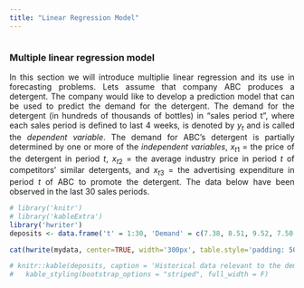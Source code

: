 ```yaml
---
title: "Linear Regression Model"
---
```


<style>
body {
text-align: justify}
</style>

```
```


### Multiple linear regression model
In this section we will introduce multiplie linear regression and its use in forecasting problems. Lets assume that company ABC produces a detergent. The company would like to develop a prediction model that can be used to predict the demand for the detergent. The demand for the detergent (in hundreds of thousands of bottles) in "sales period t", where each sales period is defined to last 4 weeks, is denoted by $y_t$ and is called the *dependent variable*. The demand for ABC's detergent is partially determined by one or more of the *independent variables*, $x_{t1}$ = the price of the detergent in period *t*, $x_{t2}$ = the average industry price in period *t* of competitors' similar detergents, and $x_{t3}$ = the advertising expenditure in period *t* of ABC to promote the detergent. The data below have been observed in the last 30 sales periods. 

```r
# library('knitr')
# library('kableExtra')
library('hwriter')
deposits <- data.frame('t' = 1:30, 'Demand' = c(7.38, 8.51, 9.52, 7.50, 9.33, 8.28, 8.75, 7.87, 7.10, 8.00, 7.89, 8.15, 9.10, 8.86, 8.90, 8.87, 9.26, 9.00, 8.75, 7.95, 7.65, 7.27, 8.00, 8.50, 8.75, 9.21, 8.27, 7.67, 7.93, 9.26), 'Price' = c(3.85, 3.75, 3.70, 3.70, 3.60, 3.60, 3.60, 3.80, 3.80, 3.85, 3.90, 3.90, 3.70, 3.75, 3.75, 3.80, 3.70, 3.80, 3.70, 3.80, 3.80, 3.75, 3.70, 3.55, 3.60, 3.65, 3.70, 3.75, 3.80, 3.70), 'Average Industry Price' = c(3.80, 4.00, 4.30, 3.70, 3.85, 3.80, 3.75, 3.85, 3.65, 4.00, 4.10, 4.00, 4.10, 4.20, 4.10, 4.10, 4.20, 4.30, 4.10, 3.75, 3.75, 3.65, 3.90, 3.65, 4.10, 4.25, 3.65, 3.75, 3.85, 4.25), 'Advertising Expenditure' = c(5.50, 6.75, 7.25, 5.50, 7.00, 6.50, 6.75, 5.25, 5.25, 6.00, 6.50, 6.25, 7.00, 6.90, 6.80, 6.80, 7.10, 7.00, 6.80, 6.50, 6.25, 6.00, 6.50, 7.00, 6.80, 6.80, 6.50, 5.75, 5.80, 6.80), check.names = FALSE)

cat(hwrite(mydata, center=TRUE, width='300px', table.style='padding: 50px', row.names=FALSE, row.style=list('font-weight:bold')))

# knitr::kable(deposits, caption = 'Historical data relevant to the demand for ABC detergent') %>%
#   kable_styling(bootstrap_options = "striped", full_width = F)
```



```
```

